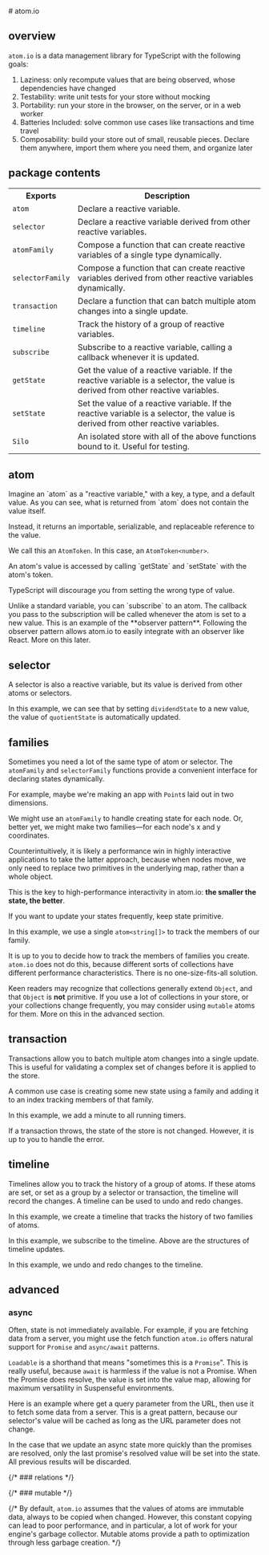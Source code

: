 
<Layout>
# atom.io

## overview

`atom.io` is a data management library for TypeScript with the following goals:

1. Laziness: only recompute values that are being observed, whose dependencies have changed
2. Testability: write unit tests for your store without mocking
3. Portability: run your store in the browser, on the server, or in a web worker
4. Batteries Included: solve common use cases like transactions and time travel
5. Composability: build your store out of small, reusable pieces. Declare them anywhere, import them where you need them, and organize later

## package contents

<table>
  <tbody>
    <tr>
      <th>Exports</th>
      <th>Description</th>
    </tr>
    <tr>
      <td>
        <code>atom</code>
      </td>
      <td>Declare a reactive variable.</td>
    </tr>
    <tr>
      <td>
        <code>selector</code>
      </td>
      <td>
        Declare a reactive variable derived from other reactive variables.
      </td>
    </tr>
    <tr>
      <td>
        <code>atomFamily</code>
      </td>
      <td>
        Compose a function that can create reactive variables of a single type
        dynamically.
      </td>
    </tr>
    <tr>
      <td>
        <code>selectorFamily</code>
      </td>
      <td>
        Compose a function that can create reactive variables derived from other
        reactive variables dynamically.
      </td>
    </tr>
    <tr>
      <td>
        <code>transaction</code>
      </td>
      <td>
        Declare a function that can batch multiple atom changes into a single
        update.
      </td>
    </tr>
    <tr>
      <td>
        <code>timeline</code>
      </td>
      <td>Track the history of a group of reactive variables.</td>
    </tr>
    <tr>
      <td>
        <code>subscribe</code>
      </td>
      <td>
        Subscribe to a reactive variable, calling a callback whenever it is
        updated.
      </td>
    </tr>
    <tr>
      <td>
        <code>getState</code>
      </td>
      <td>
        Get the value of a reactive variable. If the reactive variable is a
        selector, the value is derived from other reactive variables.
      </td>
    </tr>
    <tr>
      <td>
        <code>setState</code>
      </td>
      <td>
        Set the value of a reactive variable. If the reactive variable is a
        selector, the value is derived from other reactive variables.
      </td>
    </tr>
    <tr>
      <td>
        <code>Silo</code>
      </td>
      <td>
        An isolated store with all of the above functions bound to it. Useful
        for testing.
      </td>
    </tr>
  </tbody>
</table>

## atom


<DeclareAnAtom />
Imagine an `atom` as a "reactive variable," with a key, a type, and a default value.

<AnAtomTokenIsAReference />
As you can see, what is returned from `atom` does not contain the value itself.

Instead, it returns an importable, serializable, and replaceable reference to the value.

We call this an `AtomToken`. In this case, an `AtomToken<number>`.

<GetAndSetAnAtom />
An atom's value is accessed by calling `getState` and `setState` with the atom's
token.

TypeScript will discourage you from setting the wrong type of value.

<SubscribeToAnAtom />
Unlike a standard variable, you can `subscribe` to an atom. The callback you pass
to the subscription will be called whenever the atom is set to a new value.

<SubscribePowersIntegrations />
This is an example of the **observer pattern**. Following the observer pattern allows
atom.io to easily integrate with an observer like React. More on this later.

## selector


<DeclareASelector />

A selector is also a reactive variable, but its value is derived from other atoms or selectors.

<UseASelector />

In this example, we can see that by setting `dividendState` to a new value, the value of `quotientState` is automatically updated.

## families


Sometimes you need a lot of the same type of atom or selector. The `atomFamily` and `selectorFamily` functions provide a convenient interface for declaring states dynamically.

<DeclareAFamily />

For example, maybe we're making an app with `Point`s laid out in two dimensions.

We might use an `atomFamily` to handle creating state for each node. Or, better yet, we might make two families—for each node's x and y coordinates.

Counterintuitively, it is likely a performance win in highly interactive applications to take the latter approach, because when nodes move, we only need to replace two primitives in the underlying map, rather than a whole object.

This is the key to high-performance interactivity in atom.io: **the smaller the state, the better**.

If you want to update your states frequently, keep state primitive.

<UseAnIndexToTrackFamilyMembers />

In this example, we use a single `atom<string[]>` to track the members of our family.

It is up to you to decide how to track the members of families you create. `atom.io` does not do this, because different sorts of collections have different performance characteristics. There is no one-size-fits-all solution.

Keen readers may recognize that collections generally extend `Object`, and that `Object` is **not** primitive. If you use a lot of collections in your store, or your collections change frequently, you may consider using `mutable` atoms for them. More on this in the advanced section.

## transaction


Transactions allow you to batch multiple atom changes into a single update. This is useful for validating a complex set of changes before it is applied to the store.

<CallAFamilyInATransaction />

A common use case is creating some new state using a family and adding it to an index tracking members of that family.

<IterateThroughAnIndexChangingTheValueOfSomeAtoms />

In this example, we add a minute to all running timers.

<TryCatchAFailedTransaction />

If a transaction throws, the state of the store is not changed. However, it is up to you to handle the error.

## timeline


Timelines allow you to track the history of a group of atoms. If these atoms are set, or set as a group by a selector or transaction, the timeline will record the changes. A timeline can be used to undo and redo changes.

<CreateATimeline />

In this example, we create a timeline that tracks the history of two families of atoms.

<SubscribeToATimeline />

In this example, we subscribe to the timeline. Above are the structures of timeline updates.

<UndoAndRedoChanges />

In this example, we undo and redo changes to the timeline.

## advanced

### async


Often, state is not immediately available. For example, if you are fetching data from a server, you might use the fetch function `atom.io` offers natural support for `Promise` and `async/await` patterns.

<AwaitYourState />

`Loadable` is a shorthand that means "sometimes this is a `Promise`". This is really useful, because `await` is harmless if the value is not a Promise. When the Promise does resolve, the value is set into the value map, allowing for maximum versatility in Suspenseful environments.

<LoadableSelector />

Here is an example where get a query parameter from the URL, then use it to fetch some data from a server. This is a great pattern, because our selector's value will be cached as long as the URL parameter does not change.

<AvoidRaceBetweenPromises />

In the case that we update an async state more quickly than the promises are resolved, only the last promise's resolved value will be set into the state. All previous results will be discarded.

{/* ### relations */}

{/* ### mutable */}

{/* By default, `atom.io` assumes that the values of atoms are immutable data, always to be copied when changed. However, this constant copying can lead to poor performance, and in particular, a lot of work for your engine's garbage collector. Mutable atoms provide a path to optimization through less garbage creation. */}

</Layout>
